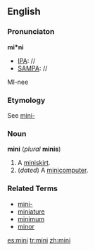 {{see|Mini}}

==English==

===Pronunciaton===

'''mi*ni'''
*[[IPA]]: //
*[[SAMPA]]: //
MI-nee

===Etymology===

See [[mini-]]

===Noun===
'''mini''' (''plural'' '''minis''')

# A [[miniskirt]].
# (''dated'') A [[minicomputer]].

===Related Terms===
*[[mini-]]
*[[miniature]]
*[[minimum]]
*[[minor]]

[[es:mini]]
[[tr:mini]]
[[zh:mini]]
